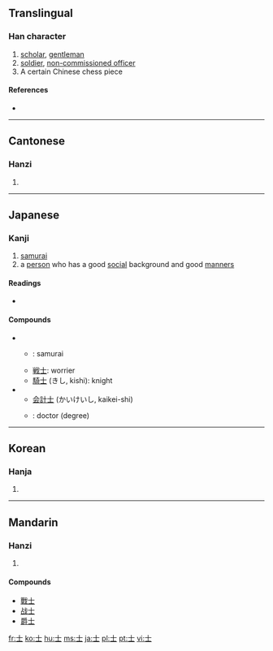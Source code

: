 {{see|土}}
==Translingual==
{{Han stroke|[[Image:士-order.gif]]}}

===Han character===
{{Han char|rn=33|rad=士|as=00|sn=3|four=4010<sub>0</sub>|canj=十一 (JM)|ids=⿱[[十]][[一]]}}

# [[scholar]], [[gentleman]]
# [[soldier]], [[non-commissioned officer]]
# A certain Chinese chess piece

====References====
* {{Han ref|kx=0242.380|dkj=05638|dj=0482.380|hdz=10416.010|uh=58EB|ud=22763|bh=A468|bd=42088}}

----

==Cantonese==

===Hanzi===
{{yue-hanzi|jyut=|y=si6}}

# {{defn|Cantonese}}

----

==Japanese==

===Kanji===
{{ja-kanji|grade=4|rs=士00}}

# [[samurai]]
# a [[person]] who has a good [[social]] background and good [[manner]]s

====Readings====
* {{ja-readings|on=[[し]] (shi), [[じ]] (ji)|kun=[[さむらい]] (samurai), [[つかさ]] (tsukasa)}}

====Compounds====
* {{sense|samurai}}
** {{t|ja|sc=Jpan|武士|tr=bushi}}: samurai
** [[戦士]]: worrier
** [[騎士]] (きし, kishi): knight
* {{sense|person who has a good social background}}
** [[会計士]] (かいけいし, kaikei-shi)
** {{t|ja|sc=Jpan|博士|tr=hakase}}: doctor (degree)

----

==Korean==

===Hanja===
{{ko-hanja|hangeul=사|rv=sa|mr=sa}}

# {{defn|Korean}}

----

==Mandarin==

===Hanzi===
{{cmn-hanzi|pin=[[shì]] ([[shi4]])|wg=shih<sup>4</sup>}}

# {{defn|Mandarin}}

====Compounds====
* [[戰士]]
* [[战士]]
* [[爵士]]

[[fr:士]]
[[ko:士]]
[[hu:士]]
[[ms:士]]
[[ja:士]]
[[pl:士]]
[[pt:士]]
[[vi:士]]